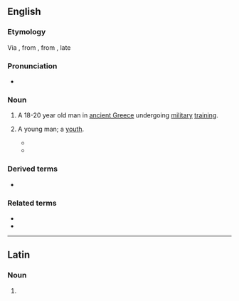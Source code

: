 {{also|éphèbe}}
==English==

===Etymology===
Via {{der|en|la|ephēbus}}, from {{der|en|grc|ἔφηβος||adolescent}}, from {{affix|grc|ἐπί|ἥβη|gloss1=early|gloss2=manhood|nocat=1}}, late {{C.|19}}

===Pronunciation===
* {{IPA|/ɛˈfiːb/|lang=en}}

===Noun===
{{en-noun|s|ephebi}}

# {{lb|en|historical}} A 18-20 year old man in [[Ancient Greece|ancient Greece]] undergoing [[military]] [[training]].
# {{lb|en|by extension}} A young man; a [[youth]].
#* {{quote-book
|year=1922
|author={{w|James Joyce}}
|title=[[s:Ulysses_(1922)|Ulysses]]
|chapter=[[s:Ulysses_(1922)/Chapter_9|9]]
|page=[[s:Page:Ulysses,_1922.djvu/193|190]]
|passage= His glance touched their faces lightly as he smiled, a blond '''ephebe'''. Tame essence of Wilde.}}
#* {{quote-book
|year=1993
|author={{w|Anthony Burgess}}
|title=A Dead Man in Deptford
|passage=Indeed Tom was much still the '''ephebe''', sharing boys with his friend though talking of the gravity of marriage.}}

===Derived terms===
* {{l|en|ephebophilia}}

===Related terms===
* {{l|en|ephebos}}
* {{l|en|ephebus}}

----

==Latin==

===Noun===
{{la-noun-form|ephēbe|g=m}}

# {{inflection of|ephēbus||voc|s|lang=la}}